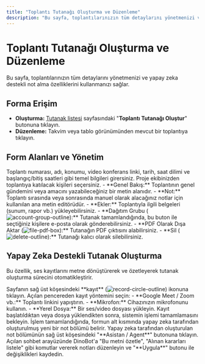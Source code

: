 ```yaml
---
title: "Toplantı Tutanağı Oluşturma ve Düzenleme"
description: "Bu sayfa, toplantılarınızın tüm detaylarını yönetmenizi ve yapay zeka destekli not alma özelliklerini kullanmanızı sağlar."
---
```


# Toplantı Tutanağı Oluşturma ve Düzenleme

Bu sayfa, toplantılarınızın tüm detaylarını yönetmenizi ve yapay zeka destekli not alma özelliklerini kullanmanızı sağlar.

## Forma Erişim

- **Oluşturma:** [Tutanak listesi](/toplanti-tutanaklari/tutanak-listesi) sayfasındaki "**Toplantı Tutanağı Oluştur**" butonuna tıklayın.
- **Düzenleme:** Takvim veya tablo görünümünden mevcut bir toplantıya tıklayın.

## Form Alanları ve Yönetim

<AccordionGroup>
  <Accordion title="Toplantı Bilgileri">
    Toplantı numarası, adı, konumu, video konferans linki, tarih, saat dilimi ve başlangıç/bitiş saatleri gibi temel bilgileri girersiniz.
  </Accordion>
  <Accordion title="Katılımcılar">
    Proje ekibinizden toplantıya katılacak kişileri seçersiniz.
  </Accordion>
  <Accordion title="Gündem ve Notlar">
    - **Genel Bakış:** Toplantının genel gündemini veya amacını yazabileceğiniz bir metin alanıdır.
    - **Not:** Toplantı sırasında veya sonrasında manuel olarak alacağınız notlar için kullanılan ana metin editörüdür.
    - **Ekler:** Toplantıyla ilgili belgeleri (sunum, rapor vb.) yükleyebilirsiniz.
  </Accordion>
  <Accordion title="Tutanak Yönetimi">
    - **Dağıtım Grubu (<img src="/icons/account-group-outline.svg" alt="account-group-outline" className="inline align-middle dark:invert" style={{width: '16px', height: '16px', margin: 0}} />):** Tutanak tamamlandığında, bu buton ile seçtiğiniz kişilere e-posta olarak gönderebilirsiniz.
    - **PDF Olarak Dışa Aktar (<img src="/icons/file-pdf-box.svg" alt="file-pdf-box" className="inline align-middle dark:invert" style={{width: '16px', height: '16px', margin: 0}} />):** Tutanağın PDF çıktısını alabilirsiniz.
    - **Sil (<img src="/icons/delete-outline.svg" alt="delete-outline" className="inline align-middle dark:invert" style={{width: '16px', height: '16px', margin: 0}} />):** Tutanağı kalıcı olarak silebilirsiniz.
  </Accordion>
</AccordionGroup>

## Yapay Zeka Destekli Tutanak Oluşturma

Bu özellik, ses kayıtlarını metne dönüştürerek ve özetleyerek tutanak oluşturma sürecini otomatikleştirir.

<Steps>
  <Step title="Toplantı Kaydını Başlat">
    Sayfanın sağ üst köşesindeki **kayıt** (<img src="/icons/record-circle-outline.svg" alt="record-circle-outline" className="inline align-middle dark:invert" style={{width: '16px', height: '16px', margin: 0}} />) ikonuna tıklayın. Açılan pencereden kayıt yöntemini seçin:
    - **Google Meet / Zoom vb.:** Toplantı linkini yapıştırın.
    - **Mikrofon:** Cihazınızın mikrofonunu kullanın.
    - **Yerel Dosya:** Bir ses/video dosyası yükleyin.
  </Step>
  <Step title="İşlemi Bekleyin">
    Kayıt başlatıldıktan veya dosya yüklendikten sonra, sistemin işlemi tamamlamasını bekleyin. İşlem tamamlandığında, formun alt kısmında yapay zeka tarafından oluşturulmuş yeni bir not bölümü belirir.
  </Step>
  <Step title="Asistan ile Notları Düzenleyin">
    Yapay zeka tarafından oluşturulan not bölümünün sağ üst köşesindeki "**Asistan / Agent**" butonuna tıklayın. Açılan sohbet arayüzünde DinoBot'a "Bu metni özetle", "Alınan kararları listele" gibi komutlar vererek notları düzenleyin ve "**Uygula**" butonu ile değişiklikleri kaydedin.
  </Step>
</Steps>
